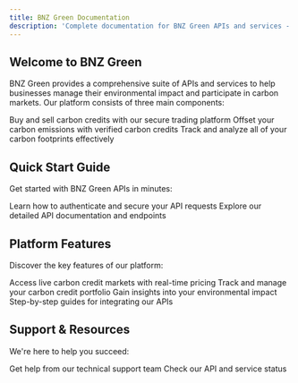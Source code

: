 ```yaml
---
title: BNZ Green Documentation
description: 'Complete documentation for BNZ Green APIs and services - Marketplace, Offset Gateway, and Emission Platform'
---
```


## Welcome to BNZ Green

BNZ Green provides a comprehensive suite of APIs and services to help businesses manage their environmental impact and participate in carbon markets. Our platform consists of three main components:

<CardGroup cols={3}>
  <Card
    title="Marketplace"
    icon="shop"
    href="https://www.app.marketplace.bnzgreen.io"
  >
    Buy and sell carbon credits with our secure trading platform
  </Card>
  <Card
    title="Offset Gateway"
    icon="leaf"
    href="#"
  >
    Offset your carbon emissions with verified carbon credits
  </Card>
  <Card
    title="Emission Platform"
    icon="chart-line"
    href="#"
  >
    Track and analyze all of your carbon footprints effectively
  </Card>
</CardGroup>

## Quick Start Guide

Get started with BNZ Green APIs in minutes:

<CardGroup cols={2}>
  <Card
    title="API Authentication"
    icon="key"
    href="#"
  >
    Learn how to authenticate and secure your API requests
  </Card>
  <Card
    title="API Reference"
    icon="code"
    href="/api-reference/marketplace/auth"
  >
    Explore our detailed API documentation and endpoints
  </Card>
</CardGroup>

## Platform Features

Discover the key features of our platform:

<CardGroup cols={2}>
  <Card
    title="Real-time Trading"
    icon="bolt"
    href="#"
  >
    Access live carbon credit markets with real-time pricing
  </Card>
  <Card
    title="Portfolio Management"
    icon="folder-tree"
    href="#"
  >
    Track and manage your carbon credit portfolio
  </Card>
  <Card
    title="Analytics Dashboard"
    icon="chart-mixed"
    href="#"
  >
    Gain insights into your environmental impact
  </Card>
  <Card
    title="Integration Guide"
    icon="plug"
    href="#"
  >
    Step-by-step guides for integrating our APIs
  </Card>
</CardGroup>

## Support & Resources

We're here to help you succeed:

<CardGroup cols={2}>
  <Card
    title="Developer Support"
    icon="headset"
    href="https://bnzgreen.io/contact"
  >
    Get help from our technical support team
  </Card>
  <Card
    title="API Status"
    icon="signal-bars"
    href="https://bnzgreen.io"
  >
    Check our API and service status
  </Card>
</CardGroup>
